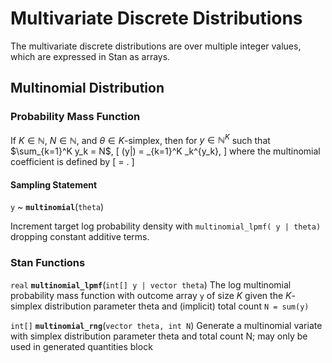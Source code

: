 # Multivariate Discrete Distributions

The multivariate discrete distributions are over multiple integer
values, which are expressed in Stan as arrays.

## Multinomial Distribution

### Probability Mass Function

If $K \in \mathbb{N}$, $N \in \mathbb{N}$, and $\theta \in
\text{$K$-simplex}$, then for $y \in \mathbb{N}^K$ such that
$\sum_{k=1}^K y_k = N$, \[ \text{Multinomial}(y|\theta) =
\binom{N}{y_1,\ldots,y_K} \prod_{k=1}^K \theta_k^{y_k}, \] where the
multinomial coefficient is defined by \[ \binom{N}{y_1,\ldots,y_k} =
\frac{N!}{\prod_{k=1}^K y_k!}. \]

#### Sampling Statement

`y` ~ __`multinomial`__(`theta`)

Increment target log probability density with `multinomial_lpmf( y | theta)`
dropping constant additive terms.
\index{{\tt \bfseries multinomial}!sampling statement|hyperpage}

### Stan Functions

<!-- real; multinomial_lpmf; (int[] y | vector theta); -->
\index{{\tt \bfseries multinomial}!(int[] y | vector theta): real|hyperpage}

`real` **`multinomial_lpmf`**(`int[] y | vector theta`)
The log multinomial probability mass function with outcome array `y`
of size $K$ given the $K$-simplex distribution parameter theta and
(implicit) total count `N = sum(y)`

<!-- int[]; multinomial_rng; (vector theta, int N); -->
\index{{\tt \bfseries multinomial}!(vector theta, int N): int[]|hyperpage}

`int[]` **`multinomial_rng`**(`vector theta, int N`)
Generate a multinomial variate with simplex distribution parameter
theta and total count N; may only be used in generated quantities
block

